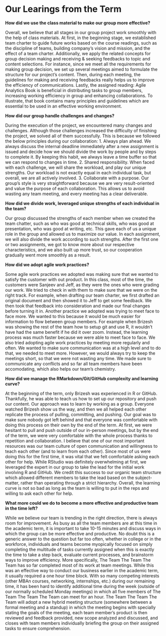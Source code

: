 # Our Learings from the Term {#Scope}

**How did we use the class material to make our group more effective?**

Overall, we believe that all stages in our group project work smoothly with the help of class materials. At first, in the beginning stage, we established team charter to guide future works based on the course readings, such as the discipline of teams, building company’s vision and mission, and the effect of a team charter. Additionally, we apply the related concepts for group decision making and receiving & seeking feedbacks to topic and content selections. For instance, since we meet all the requirements for making group decision, we set up several meetings aimed to formulate the structure for our project’s content. Then, during each meeting, the guidelines for making and receiving feedbacks really helps us to improve the efficiency of communications. Lastly, the assigned reading: Agile Analytics Book is beneficial in distributing tasks to group members, increasing working efficiency in group and enhancing collaborations. To illustrate, that book contains many principles and guidelines which are essential to be used in an effective working environment. 

**How did our group handle challenges and changes?**

During the execution of the project, we encountered many changes and challenges. Although those challenges increased the difficulty of finishing the project, we solved all of them successfully. This is because we followed the below principles during our collaboration: 1. Always plan ahead. We always discuss the internal deadline immediately after a new assignment is issued and decide how we should divide the work by people and by steps to complete it. By keeping this habit, we always leave a time buffer so that we can respond to changes in time. 2. Shared responsibility. When faced with each challenge, we will share the workload, and play our unique strengths. Our workload is not exactly equal in each individual task, but overall, we are all actively involved. 3. Collaborate with a purpose. Our group's style is very straightforward because we are very result-oriented and value the purpose of each collaboration. This allows us to avoid wasting any team meeting, and every meeting has a clear deliverable.

**How did we divide work, leveraged unique strengths of each individual in the team?**

Our group discussed the strengths of each member when we created the team chatter, such as who was good at technical skills, who was good at presentation, who was good at writing, etc. This gave each of us a unique role in the group and allowed us to maximize our value. In each assignment, we will also divide the work according to such strengths. After the first one or two assignments, we got to know more about our respective characteristics, and we also built up more trust, so our cooperation gradually went more smoothly as a result.

**How did we adopt agile work practices?**

Some agile work practices we adopted was making sure that we wanted to satisfy the customer with out product. In this class, most of the time, the customers were Sanjeev and Jeff, as they were the ones who were grading our work. We tried to check in with them to make sure that we were on the right track. For example, when drafting our team charter, we first drafted an original document and then showed it to Jeff to get some feedback. We then took that feedback into consideration and made our final changes before turning it in. 
Another practice we adopted was trying to meet face to face more. We wanted to this because it would be much easier for information to flow between group members. For example when Brizesh was showing the rest of the team how to setup git and use R, it wouldn’t have had the same benefit if he did it over zoom. Instead, the learning process was much faster because we were able to meet face to face.
We also tried adopting agile work practices by meeting more regularly and often. We wanted to make sure communication was at a high level and to do that, we needed to meet more. However, we would always try to keep the meetings short, so that we were not wasting any time. We made sure to communicate any conflicts and so far all team members have been accomodating, which also helps our team’s chemistry.

**How did we manage the RMarkdown/Git/GitHub complexity and learning curve?**

At the beginning of the term, only Brizesh was experienced in R or GitHub. Thankfully, he was able to teach us how to set up our repository and push our content. Our approach was to learn by working as a group. Everyone watched Brizesh show us the way, and then we all helped each other replicate the process of pulling, committing, and pushing. Our goal was to make sure nobody got left behind and that everyone was comfortable with doing this process on their own by the end of the term. At first, we were hesitant to pull and push outside of our in-person meetings, but by the end of the term, we were very comfortable with the whole process thanks to repetition and collaboration. 
I believe that one of our most important resources was our team culture of open communication and willingness to teach each other (and to learn from each other). Since most of us were doing this for the first time, it was vital that we felt comfortable asking each other for help. While RStudio was definitely overwhelming at first, we leveraged the expert in our group to take the lead for the initial work involving R and GitHub. We credit this success to our organic team structure which allowed different members to take the lead based on the subject-matter, rather than operating through a strict hierarchy. Overall, the learning curve is not so bad as long as the team is willing to put in the reps and willing to ask each other for help.

**What more could we do to become a more effective and productive team in the time left?**

While we believe our team is trending in the right direction, there is always room for improvement.  As busy as all the team members are at this time in the academic term, it is important to take 10-15 minutes and discuss ways in which the group can be more effective and productive.  No doubt this is a generic answer to the question but far too often, whether in college or in the workforce, individuals and teams become myopically focused on simply completing the multitude of tasks currently assigned when this is exactly the time to take a step back, evaluate current processes, and brainstorm ways to improve efficiency.
More specifically, The Team The Team The Team has so far completed most of its work at team meetings.  While this was an effective way to conduct our business earlier in the academic term, it usually required a one hour time block.  With so many competing interests (other MBAn courses, networking, internships, etc.) during our remaining time, it has been hard to identify additional time during the week (outside of our normally scheduled Monday meetings) in which all five members of The Team The Team The Team can meet for an hour.  The Team The Team The Team will adopt a new hybrid meeting structure (somewhere between a formal meeting and a standup) in which the meeting begins with specially stating the goals of the meeting, each team member’s product is then reviewed and feedback provided, new scope analyzed and discussed, and closes with team members individually briefing the group on their assigned tasks to ensure comprehension.


